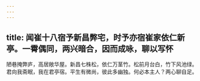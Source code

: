 ```yaml
---
---
---
```

title: 闻崔十八宿予新昌弊宅，时予亦宿崔家依仁新亭。一霄偶同，两兴暗合，因而成咏，聊以写怀
---



陋巷掩弊庐，高居敞华屋。新昌七株松，依仁万茎竹。松前月台白，竹下风池绿。君向我斋眠，我在君亭宿。平生有微尚，彼此多幽独。何必本主人？两心聊自足。